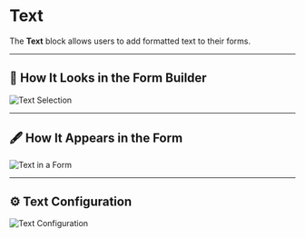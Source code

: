 # Text

The **Text** block allows users to add formatted text to their forms.

---

## 📌 How It Looks in the Form Builder

![Text Selection](/images/text1.png)

---

## 🖋 How It Appears in the Form

![Text in a Form](/images/text2.png)

---

## ⚙️ Text Configuration

![Text Configuration](/images/text3.png)
